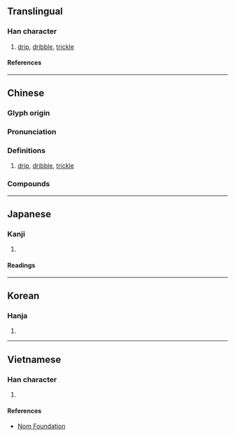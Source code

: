{{character info/new}}
==Translingual==

===Han character===
{{Han char|rn=85|rad=水|as=08|sn=11|four=31132|canj=EMSO|ids=⿰氵豖}}

# [[drip]], [[dribble]], [[trickle]]

====References====
{{Han ref|kx=0628.270|dkj=17609|dj=1030.160|hdz=31644.050|uh=6DBF}}

----

==Chinese==
{{zh-forms}}

===Glyph origin===
{{Han etym}}

===Pronunciation===
{{zh-pron
|m=zhuō,zhuó
|c=doek3
|mc=y
|oc=y
|ma=
|cat=n
}}

===Definitions===
{{zh-hanzi}}

# [[drip]], [[dribble]], [[trickle]]

===Compounds===
{{zh-der|涿鹿山|潞涿君|涿鹿之戰|涿鹿|涿郡}}

----

==Japanese==

===Kanji===
{{ja-kanji|grade=|rs=水08}}

# {{defn|lang=ja|sort=水08}}

====Readings====
{{ja-readings
|on=とく, どく, たく
}}

----

==Korean==

===Hanja===
{{ko-hanja|탁}}

# {{defn|lang=ko|sort=水08}}

----

==Vietnamese==

===Han character===
{{vi-readings|rs=水08|reading=trác}}

# {{defn|lang=vi|sort=水08}}

====References====
* [http://nomfoundation.org/common/nom_details.php?codepoint=6dbf Nom Foundation]